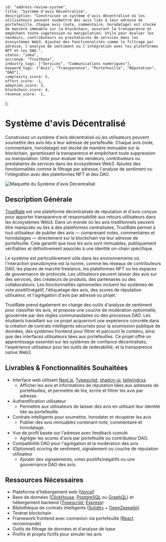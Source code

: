     id: "address-review-system",
    title: "Système d'avis Décentralisé",
    description: "Construisez un système d'avis décentralisé où les utilisateurs peuvent soumettre des avis liés à leur adresse de portefeuille. Chaque avis (note, commentaire, horodatage) est stocké de manière immuable sur la blockchain, assurant la transparence et empêchant toute suppression ou manipulation. Utile pour évaluer les vendeurs, contributeurs ou prestataires de services dans les écosystèmes Web3. Ajoutez des fonctionnalités comme le filtrage par adresse, l'analyse de sentiment ou l'intégration avec les plateformes NFT et les DAO.",
    status: "idea",
    accronym: "TrustRate",
    industry_tags: ["Services", "Communications numériques"],
    keyword_tags: ["Avis", "Transparence", "Portefeuille", "Réputation", "DAO"],
    complexity_score: 5,
    effort_score: -1,
    adoption_score: 3,
    blockchain_score: 4,
    revenue_score: -1,
};

# Système d'avis Décentralisé

Construisez un système d'avis décentralisé où les utilisateurs peuvent soumettre des avis liés à leur adresse de portefeuille. Chaque avis (note, commentaire, horodatage) est stocké de manière immuable sur la blockchain, garantissant la transparence et empêchant toute suppression ou manipulation. Utile pour évaluer les vendeurs, contributeurs ou prestataires de services dans les écosystèmes Web3. Ajoutez des fonctionnalités comme le filtrage par adresse, l'analyse de sentiment ou l'intégration avec des plateformes NFT et des DAO.

![Maquette du Système d'avis Décentralisé](/images/project/address-review-system.jpg)

## Description Générale

[TrustRate](https://trustrate.monark.io) est une plateforme décentralisée de réputation et d'avis conçue pour apporter transparence et responsabilité aux retours utilisateurs dans les écosystèmes Web3. Dans un monde où les avis traditionnels peuvent être manipulés ou liés à des plateformes centralisées, TrustRate permet à tout utilisateur de publier des avis — comprenant notes, commentaires et horodatages — directement sur la blockchain via leur adresse de portefeuille. Cela garantit que tous les avis sont immuables, publiquement vérifiables et définitivement associés à une identité on-chain spécifique.

Le système est particulièrement utile dans les environnements où l'interaction pseudonyme est la norme, comme les réseaux de contributeurs DAO, les places de marché freelance, les plateformes NFT ou les espaces de gouvernance de protocole. Les utilisateurs peuvent laisser des avis sur des services, des créateurs de produits, des partenaires ou des collaborateurs. Les fonctionnalités optionnelles incluent les systèmes de vote positif/négatif, l'étiquetage des avis, des scores de réputation utilisateur, et l'agrégation d'avis par adresse ou projet.

TrustRate prend également en charge des outils d'analyse de sentiment pour classifier les avis, et propose une couche de modération optionnelle, gouvernée par des règles communautaires ou des processus DAO. Les étudiants travaillant sur ce projet acquerront une expérience concrète dans la création de contrats intelligents sécurisés pour la soumission publique de données, des systèmes frontend pour filtrer et parcourir le contenu, ainsi que des interfaces utilisateurs liées aux portefeuilles. Ce projet offre un apprentissage essentiel sur les systèmes de confiance décentralisés, l'expérience utilisateur pour les outils de redevabilité, et la transparence native Web3.

## Livrables & Fonctionnalités Souhaitées

- Interface web utilisant [Next.js](https://nextjs.org/), [Typescript](https://www.typescriptlang.org/), [shadcn-ui](https://ui.shadcn.com/), [tailwindcss](https://tailwindcss.com/)
   - Afficher les avis et informations de réputation liées aux adresses de portefeuilles, et permettre de lire, écrire et filtrer les avis par adresse.
- Authentification utilisateur
   - Permettre aux utilisateurs de laisser des avis en utilisant leur identité liée au portefeuille.
- Contrats intelligents pour soumettre, horodater et récupérer les avis
   - Publier des avis immuables contenant note, commentaire et horodatage.
- Vue de profil basée sur l'adresse avec feedback cumulé
   - Agréger les scores d'avis par portefeuille ou contributeur DAO.
- Compatibilité DAO pour l'agrégation et la modération des avis
- (Optionnel) scoring de sentiment, signalement ou couche de réputation utilisateur
   - Ajouter des signalements, votes positifs/négatifs ou une gouvernance DAO des avis.

## Ressources Nécessaires

- Plateforme d'hébergement web ([Vercel](https://www.vercel.com/))
- Base de données ([ClickHouse](https://clickhouse.com/), [PostgreSQL](https://www.postgresql.org/) ou [GraphQL](https://graphql.org/)) et hébergement backend ([Typescript](https://www.typescriptlang.org/), [Express](https://expressjs.com/))
- Bibliothèque de contrats intelligents ([Solidity](https://soliditylang.org/) + [OpenZeppelin](https://www.openzeppelin.com/))
- Testnet blockchain
- Framework frontend avec connexion via portefeuille ([React](https://react.dev/) recommandé)
- Outils de filtrage de données et d'analyse de base
- Profils et projets fictifs pour simuler les avis
